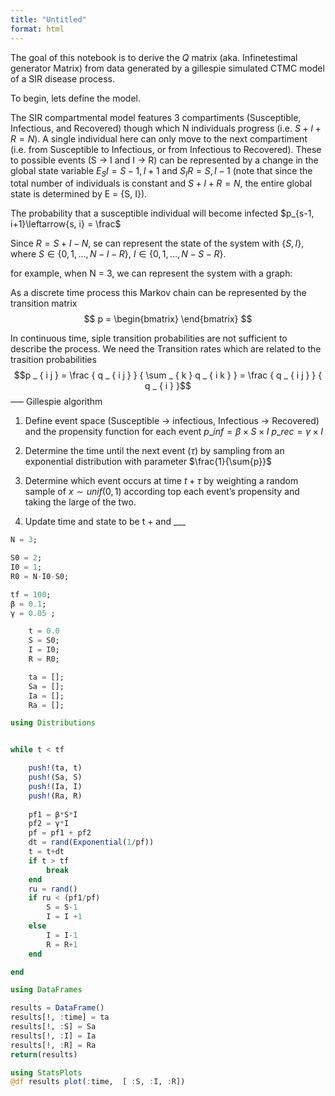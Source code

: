 ```yaml
---
title: "Untitled"
format: html
---
```


The goal of this notebook is to derive the $Q$ matrix (aka. Infinetestimal generator Matrix) from data generated by a gillespie simulated CTMC model of a SIR disease process. 

To begin, lets define the model.

The SIR compartmental model features 3 compartiments (Susceptible, Infectious, and Recovered) though which N individuals progress (i.e. $S + I + R = N$).  A single individual here can only move to the next compartiment (i.e. from Susceptible to Infectious, or from Infectious to Recovered). These to possible events (S -> I and I -> R) can be represented by a change in the global state variable $E_SI = {S-1, I + 1}$ and $S_IR = {S, I-1}$ (note that since the total number of individuals is constant and $S + I + R = N$, the entire global state is determined by E = {S, I}). 

The probability that a susceptible individual will become infected $p_{s-1, i+1}\leftarrow{s, i} = \frac$



Since $R = S+I -N$, se can represent the state of the system with $\{S, I\}$, where $S \in \{0,1, ... , N-I-R\}$, $I \in \{0,1, ... , N-S-R\}$.

for example, when N = 3, we can represent the system with a graph:

As a discrete time process this Markov chain can be represented by the transition matrix 
$$
p = \begin{bmatrix}
\end{bmatrix}
$$


In continuous time, siple transition probabilities are not sufficient to describe the process. We need the Transition rates which are related to the trasition probabilities
$$p _ { i j } = \frac { q _ { i j } } { \sum _ { k } q _ { i k } } = \frac { q _ { i j } } { q _ { i } }$$
-----
Gillespie algorithm

1. Define event space (Susceptible -> infectious, Infectious -> Recovered) and the propensity function for each event 
    $p\_{inf} = \beta \times S \times I$
    $p\_{rec} = \gamma \times I$

2. Determine the time until the next event ($\tau$) by sampling from an exponential distribution with parameter $\frac{1}{\sum{p}}$

3. Determine which event occurs at time $t + \tau$ by weighting a random sample of $x\sim unif(0,1)$ according top each event's propensity and taking the large of the two. 

4. Update time and state to be t + \tau and ___ 

```julia
N = 3;

S0 = 2;
I0 = 1;
R0 = N-I0-S0;

tf = 100;
β = 0.1;
γ = 0.05 ;
```
```julia
    t = 0.0
    S = S0;
    I = I0;
    R = R0;

    ta = [];
    Sa = [];
    Ia = [];
    Ra = [];
```

```julia
using Distributions


while t < tf

    push!(ta, t)
    push!(Sa, S)
    push!(Ia, I)
    push!(Ra, R)
    
    pf1 = β*S*I
    pf2 = γ*I
    pf = pf1 + pf2
    dt = rand(Exponential(1/pf))
    t = t+dt
    if t > tf
        break
    end
    ru = rand()
    if ru < (pf1/pf)
        S = S-1
        I = I +1
    else    
        I = I-1
        R = R+1
    end

end
```

```julia
using DataFrames

results = DataFrame()
results[!, :time] = ta
results[!, :S] = Sa
results[!, :I] = Ia
results[!, :R] = Ra
return(results)
```


```julia
using StatsPlots
@df results plot(:time,  [ :S, :I, :R])
```



